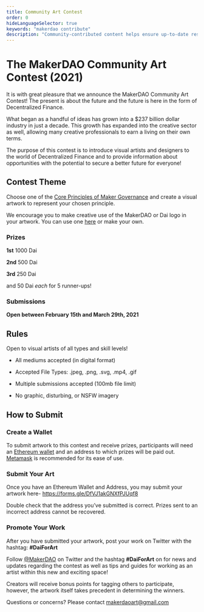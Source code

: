 ```yaml
---
title: Community Art Contest
order: 0
hideLanguageSelector: true
keywords: "makerdao contribute"
description: "Community-contributed content helps ensure up-to-date resources for learning about MakerDAO, Maker, and Dai."
---
```


# The MakerDAO Community Art Contest (2021)

It is with great pleasure that we announce the MakerDAO Community Art Contest! The present is about the future and the future is here in the form of Decentralized Finance.

What began as a handful of ideas has grown into a $237 billion dollar industry in just a decade. This growth has expanded into the creative sector as well, allowing many creative professionals to earn a living on their own terms. 

The purpose of this contest is to introduce visual artists and designers to the world of Decentralized Finance and to provide information about opportunities with the potential to secure a better future for everyone!

## Contest Theme

Choose one of the [Core Principles of Maker Governance](https://community-development.makerdao.com/en/learn/MakerDAO/core-principles/) and create a visual artwork to represent your chosen principle. 

We encourage you to make creative use of the MakerDAO or Dai logo in your artwork. You can use one [here](https://www.notion.so/Maker-Brand-ac517c82ff9a43089d0db5bb2ee045a4) or make your own. 

<Column>

<Box>

### Prizes 
**1st** 1000 Dai

**2nd** 500 Dai

**3rd** 250 Dai

and 50 Dai *each* for 5 runner-ups!

</Box>

<Box>

### Submissions 
**Open between February 15th and March 29th, 2021**

</Box>

</Column>

<Column>

<Box>

## Rules

Open to visual artists of all types and skill levels!

- All mediums accepted (in digital format)

- Accepted File Types: .jpeg, .png, .svg, .mp4, .gif

- Multiple submissions accepted (100mb file limit)

- No graphic, disturbing, or NSFW imagery

</Box>

</Column>

## How to Submit

<Process> 

<Box>

### Create a Wallet

To submit artwork to this contest and receive prizes, participants will need an [Ethereum wallet](https://ethereum.org/en/wallets/find-wallet/) and an address to which prizes will be paid out. [Metamask](https://metamask.io/)  is recommended for its ease of use.

</Box>

<Box>

### Submit Your Art

Once you have an Ethereum Wallet and Address, you may submit your artwork here- https://forms.gle/DfVJ1akGNXfPJUqf8

Double check that the address you’ve submitted is correct. Prizes sent to an incorrect address cannot be recovered.

</Box>

<Box>

### Promote Your Work

After you have submitted your artwork, post your work on Twitter with the hashtag: **#DaiForArt**

Follow [@MakerDAO](https://twitter.com/makerdao) on Twitter and the hashtag **#DaiForArt** on for news and updates regarding the contest as well as tips and guides for working as an artist within this new and exciting space!

Creators will receive bonus points for tagging others to participate, however, the artwork itself takes precedent in determining the winners.

</Box>

</Process>

<CTA>

Questions or concerns? Please contact makerdaoart@gmail.com

</CTA>